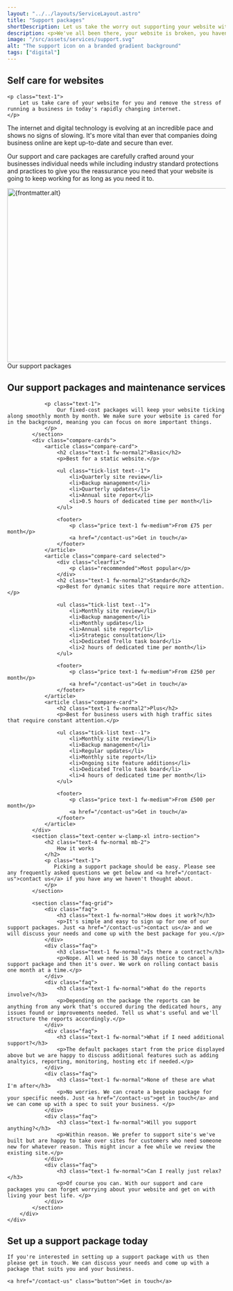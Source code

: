 ```yaml
---
layout: "../../layouts/ServiceLayout.astro"
title: "Support packages"
shortDescription: Let us take the worry out supporting your website with our bespoke support packages.
description: <p>We've all been there, your website is broken, you haven't touched anything but suddenly it's gone. It's scary and unsettling and in the very futuristic sounding 2024 you shouldn't have to put up with that. </p><p>Taking our company core value of "being useful" we want to take the worry out of your website for you with custom support packages tailored to fit your needs.</p>
image: "/src/assets/services/support.svg"
alt: "The support icon on a branded gradient background"
tags: ["digital"]
---
```



<section class="strip text-center w-clamp-xl intro-section">
    <h2 class="text-5 fw-normal mb-2">
        Self care for websites
    </h2>

    <p class="text-1">
        Let us take care of your website for you and remove the stress of running a business in today's rapidly changing internet.
    </p>
</section>
<Strip theme="MID">
    <div class="wrapper">
        <div class="strip-inner">
            <div class="grid">
                <div class="contents">
                    <p class="text-1 fw-medium">The internet and digital technology is evolving at an incredible pace and shows no signs of slowing. It's more vital than ever that companies doing business online are kept up-to-date and secure than ever.</p>
                    <p class="text-0">Our support and care packages are carefully crafted around your businesses individual needs while including industry standard protections and practices to give you the reassurance you need that your website is going to keep working for as long as you need it to.</p>
                </div>
                <div class="image">
                    <div class="card-fancy-image">
                        <Image src={frontmatter.image} alt={frontmatter.alt} loading="lazy" width="800" height="400" class="card-image" />
                    </div>	
                </div>
            </div>
        </div>
    </div>
</Strip>
<Strip theme="DARK">
    <div class="wrapper">
        <div class="strip-inner">
            <section class="text-center w-clamp-xl intro-section">
                <a id="packages" class="visually-hidden">Our support packages</a>
                <h2 class="text-4 fw-normal mb-2">
                    Our support packages and maintenance services
                </h2>

                <p class="text-1">
                    Our fixed-cost packages will keep your website ticking along smoothly month by month. We make sure your website is cared for in the background, meaning you can focus on more important things.
                </p>
            </section>
            <div class="compare-cards">
                <article class="compare-card">
                    <h2 class="text-1 fw-normal2">Basic</h2>
                    <p>Best for a static website.</p>

                    <ul class="tick-list text--1">
                        <li>Quarterly site review</li>
                        <li>Backup management</li>
                        <li>Quarterly updates</li>
                        <li>Annual site report</li>
                        <li>0.5 hours of dedicated time per month</li>
                    </ul>

                    <footer>
                        <p class="price text-1 fw-medium">From £75 per month</p>
                        <a href="/contact-us">Get in touch</a>
                    </footer>
                </article>
                <article class="compare-card selected">
                    <div class="clearfix">
                        <p class="recommended">Most popular</p>
                    </div>
                    <h2 class="text-1 fw-normal2">Standard</h2>
                    <p>Best for dynamic sites that require more attention.</p>

                    <ul class="tick-list text--1">
                        <li>Monthly site review</li>
                        <li>Backup management</li>
                        <li>Monthly updates</li>
                        <li>Annual site report</li>
                        <li>Strategic consultation</li>
                        <li>Dedicated Trello task board</li>
                        <li>2 hours of dedicated time per month</li>
                    </ul>

                    <footer>
                        <p class="price text-1 fw-medium">From £250 per month</p>
                        <a href="/contact-us">Get in touch</a>
                    </footer>
                </article>
                <article class="compare-card">
                    <h2 class="text-1 fw-normal2">Plus</h2>
                    <p>Best for business users with high traffic sites that require constant attention.</p>

                    <ul class="tick-list text--1">
                        <li>Monthly site review</li>
                        <li>Backup management</li>
                        <li>Regular updates</li>
                        <li>Monthly site report</li>
                        <li>Ongoing site feature additions</li>
                        <li>Dedicated Trello task board</li>
                        <li>4 hours of dedicated time per month</li>
                    </ul>

                    <footer>
                        <p class="price text-1 fw-medium">From £500 per month</p>
                        <a href="/contact-us">Get in touch</a>
                    </footer>
                </article>
            </div>
            <section class="text-center w-clamp-xl intro-section">
                <h2 class="text-4 fw-normal mb-2">
                    How it works
                </h2>
                <p class="text-1">
                   Picking a support package should be easy. Please see any frequently asked questions we get below and <a href="/contact-us">contact us</a> if you have any we haven't thought about. 
                </p>
            </section>

            <section class="faq-grid">
                <div class="faq">
                    <h3 class="text-1 fw-normal">How does it work?</h3>
                    <p>It's simple and easy to sign up for one of our support packages. Just <a href="/contact-us">contact us</a> and we will discuss your needs and come up with the best package for you.</p>
                </div>
                <div class="faq">
                    <h3 class="text-1 fw-normal">Is there a contract?</h3>
                    <p>Nope. All we need is 30 days notice to cancel a support package and then it's over. We work on rolling contact basis one month at a time.</p>
                </div>
                <div class="faq">
                    <h3 class="text-1 fw-normal">What do the reports involve?</h3>
                    <p>Depending on the package the reports can be anything from any work that's occured during the dedicated hours, any issues found or improvements needed. Tell us what's useful and we'll structure the reports accordingly.</p>
                </div>
                <div class="faq">
                    <h3 class="text-1 fw-normal">What if I need additional support?</h3>
                    <p>The default packages start from the price displayed above but we are happy to discuss additional features such as adding analtyics, reporting, monitoring, hosting etc if needed.</p>
                </div>
                <div class="faq">
                    <h3 class="text-1 fw-normal">None of these are what I'm after</h3>
                    <p>No worries. We can create a bespoke package for your specific needs. Just <a href="/contact-us">get in touch</a> and we can come up with a spec to suit your business. </p>
                </div>
                <div class="faq">
                    <h3 class="text-1 fw-normal">Will you support anything?</h3>
                    <p>Within reason. We prefer to support site's we've built but are happy to take over sites for customers who need someone new for whatever reason. This might incur a fee while we review the existing site.</p>
                </div>
                <div class="faq">
                    <h3 class="text-1 fw-normal">Can I really just relax?</h3>
                    <p>Of course you can. With our support and care packages you can forget worrying about your website and get on with living your best life. </p>
                </div>
            </section>
        </div>
    </div>
</Strip>

<GradientContentStrip horse="EATING">
    <h2 class="heading">
        Set up a support package today
    </h2>

    If you're interested in setting up a support package with us then please get in touch. We can discuss your needs and come up with a package that suits you and your business.

    <a href="/contact-us" class="button">Get in touch</a>
</GradientContentStrip>